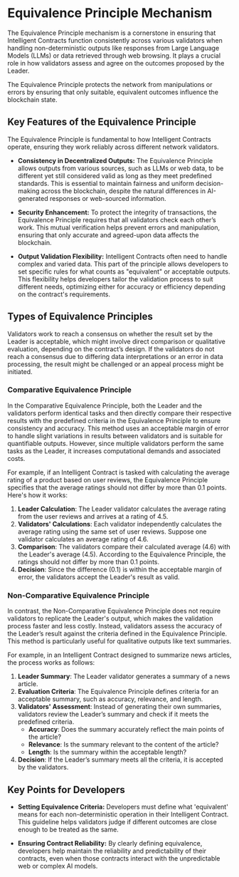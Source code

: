 # Equivalence Principle Mechanism

The Equivalence Principle mechanism is a cornerstone in ensuring that Intelligent Contracts function consistently across various validators when handling non-deterministic outputs like responses from Large Language Models (LLMs) or data retrieved through web browsing. It plays a crucial role in how validators assess and agree on the outcomes proposed by the Leader.

The Equivalence Principle protects the network from manipulations or errors by ensuring that only suitable, equivalent outcomes influence the blockchain state.

## Key Features of the Equivalence Principle

The Equivalence Principle is fundamental to how Intelligent Contracts operate, ensuring they work reliably across different network validators.

- **Consistency in Decentralized Outputs:** The Equivalence Principle allows outputs from various sources, such as LLMs or web data, to be different yet still considered valid as long as they meet predefined standards. This is essential to maintain fairness and uniform decision-making across the blockchain, despite the natural differences in AI-generated responses or web-sourced information.

- **Security Enhancement:** To protect the integrity of transactions, the Equivalence Principle requires that all validators check each other’s work. This mutual verification helps prevent errors and manipulation, ensuring that only accurate and agreed-upon data affects the blockchain.

- **Output Validation Flexibility:** Intelligent Contracts often need to handle complex and varied data. This part of the principle allows developers to set specific rules for what counts as "equivalent" or acceptable outputs. This flexibility helps developers tailor the validation process to suit different needs, optimizing either for accuracy or efficiency depending on the contract's requirements.

## Types of Equivalence Principles

Validators work to reach a consensus on whether the result set by the Leader is acceptable, which might involve direct comparison or qualitative evaluation, depending on the contract’s design. If the validators do not reach a consensus due to differing data interpretations or an error in data processing, the result might be challenged or an appeal process might be initiated.

### Comparative Equivalence Principle

In the Comparative Equivalence Principle, both the Leader and the validators perform identical tasks and then directly compare their respective results with the predefined criteria in the Equivalence Principle to ensure consistency and accuracy. This method uses an acceptable margin of error to handle slight variations in results between validators and is suitable for quantifiable outputs. However, since multiple validators perform the same tasks as the Leader, it increases computational demands and associated costs.

For example, if an Intelligent Contract is tasked with calculating the average rating of a product based on user reviews, the Equivalence Principle specifies that the average ratings should not differ by more than 0.1 points. Here's how it works:

1. **Leader Calculation**: The Leader validator calculates the average rating from the user reviews and arrives at a rating of 4.5.
2. **Validators' Calculations**: Each validator independently calculates the average rating using the same set of user reviews. Suppose one validator calculates an average rating of 4.6.
3. **Comparison**: The validators compare their calculated average (4.6) with the Leader's average (4.5). According to the Equivalence Principle, the ratings should not differ by more than 0.1 points.
4. **Decision**: Since the difference (0.1) is within the acceptable margin of error, the validators accept the Leader's result as valid.

### Non-Comparative Equivalence Principle

In contrast, the Non-Comparative Equivalence Principle does not require validators to replicate the Leader's output, which makes the validation process faster and less costly. Instead, validators assess the accuracy of the Leader’s result against the criteria defined in the Equivalence Principle. This method is particularly useful for qualitative outputs like text summaries.

For example, in an Intelligent Contract designed to summarize news articles, the process works as follows:

1. **Leader Summary**: The Leader validator generates a summary of a news article.
2. **Evaluation Criteria**: The Equivalence Principle defines criteria for an acceptable summary, such as accuracy, relevance, and length.
3. **Validators' Assessment**: Instead of generating their own summaries, validators review the Leader’s summary and check if it meets the predefined criteria.
   - **Accuracy**: Does the summary accurately reflect the main points of the article?
   - **Relevance**: Is the summary relevant to the content of the article?
   - **Length**: Is the summary within the acceptable length?
4. **Decision**: If the Leader’s summary meets all the criteria, it is accepted by the validators.

## Key Points for Developers

- **Setting Equivalence Criteria:** Developers must define what 'equivalent' means for each non-deterministic operation in their Intelligent Contract. This guideline helps validators judge if different outcomes are close enough to be treated as the same.

- **Ensuring Contract Reliability:** By clearly defining equivalence, developers help maintain the reliability and predictability of their contracts, even when those contracts interact with the unpredictable web or complex AI models.
